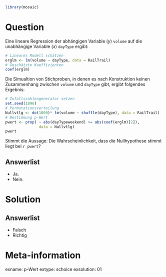 ```r
library(mosaic)
```

Question
========

Eine lineare Regression der abhängigen Variable ($y$) `volume` auf die unabhängige Variable ($x$) `dayType` ergibt:

```r
# Lineares Modell schätzen
erglm <- lm(volume ~ dayType, data = RailTrail)
# Geschätzte Koeffizienten
coef(erglm)
```

Die Simualtion von Stichproben, in denen es nach Konstruktion keinen Zusammenhang zwischen `volume` und `dayType` gibt, ergibt folgendes Ergebnis:

```r
# Zufallszahlengenerator setzen
set.seed(1896)
# Permutationsverteilung
Nullvtlg <- do(1000)* lm(volume ~ shuffle(dayType), data = RailTrail)
# Bestimmung p-Wert
pwert <- prop( ~ abs(dayTypeweekend) >= abs(coef(erglm)[2]), 
               data = Nullvtlg)
pwert
```

Stimmt die Aussage: Die Wahrscheinlichkeit, dass die Nullhypothese stimmt liegt bei `r pwert`?

Answerlist
----------
* Ja.
* Nein.

Solution
========

Answerlist
----------
* Falsch
* Richtig

Meta-information
================
exname: p-Wert
extype: schoice
exsolution: 01